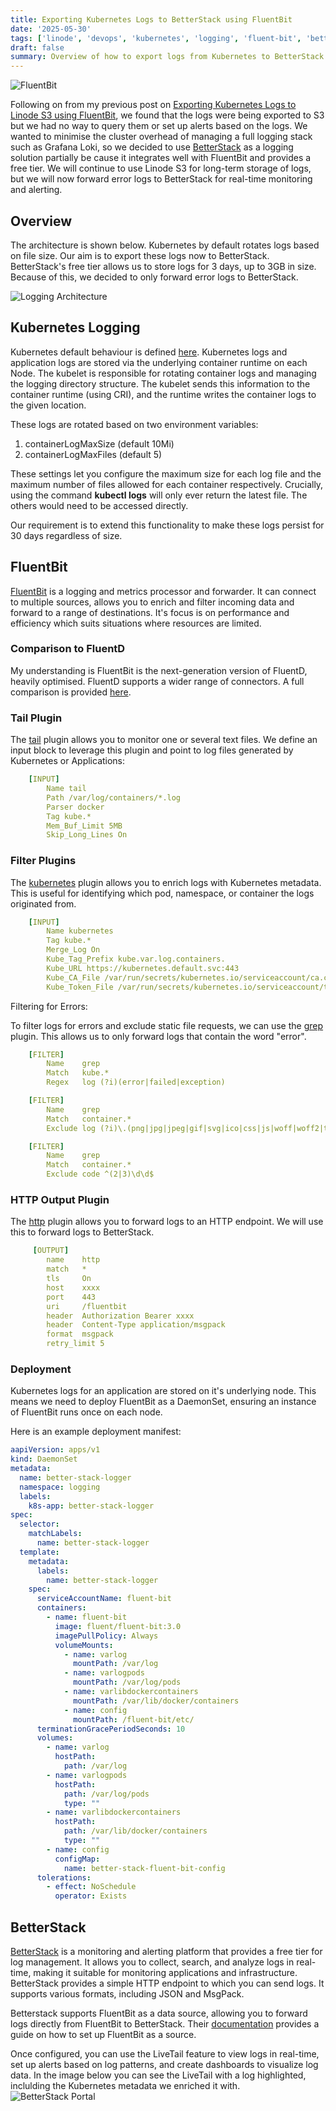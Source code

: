 ```yaml
---
title: Exporting Kubernetes Logs to BetterStack using FluentBit
date: '2025-05-30'
tags: ['linode', 'devops', 'kubernetes', 'logging', 'fluent-bit', 'betterstack']
draft: false
summary: Overview of how to export logs from Kubernetes to BetterStack using FluentBit.
---
```


![FluentBit](/static/images/logging_better.jpg)

Following on from my previous post on [Exporting Kubernetes Logs to Linode S3 using FluentBit](https://www.linode.com/blog/exporting-kubernetes-logs-to-linode-s3-using-fluentbit/),
we found that the logs were being exported to S3 but we had no way to query them or 
set up alerts based on the logs.
We wanted to minimise the cluster overhead of managing a full logging stack such as Grafana Loki,
so we decided to use [BetterStack](https://betterstack.com/) as a logging solution partially be
cause it integrates well with FluentBit and provides a free tier. We will 
continue to use Linode S3 for long-term storage of logs, but we will now forward error logs to BetterStack for real-time monitoring and alerting.


## Overview

The architecture is shown below. Kubernetes by default rotates logs based on file size. 
Our aim is to export these logs now to BetterStack. BetterStack's free tier allows us to store logs for 3 days,
up to 3GB in size. Because of this, we decided to only forward error logs to BetterStack.

![Logging Architecture](/static/images/logging_architecture_better.png)

## Kubernetes Logging

Kubernetes default behaviour is defined [here](https://kubernetes.io/docs/concepts/cluster-administration/logging/). 
Kubernetes logs and application logs are stored via the underlying container runtime on each Node.
The kubelet is responsible for rotating container logs and managing the logging directory structure.
The kubelet sends this information to the container runtime (using CRI), 
and the runtime writes the container logs to the given location.

These logs are rotated based on two environment variables: 

1. containerLogMaxSize (default 10Mi) 
2. containerLogMaxFiles (default 5)

These settings let you configure the maximum size for each log file and the maximum number of files allowed for each container respectively.
Crucially, using the command **kubectl logs** will only ever return the latest file. The others would need to be accessed directly.

Our requirement is to extend this functionality to make these logs persist for 30 days regardless of size. 

## FluentBit

[FluentBit](https://fluentbit.io/) is a logging and metrics processor and forwarder. It can connect 
to multiple sources, allows you to enrich and filter incoming data and forward to 
a range of destinations. It's focus is on performance and efficiency which 
suits situations where resources are limited. 

### Comparison to FluentD

My understanding is FluentBit is the next-generation version of FluentD, heavily optimised. FluentD 
supports a wider range of connectors. A full comparison is provided [here](https://docs.fluentbit.io/manual/about/fluentd-and-fluent-bit).

### Tail Plugin

The [tail](https://docs.fluentbit.io/manual/pipeline/inputs/tail) plugin allows you to monitor one or several text files.
We define an input block to leverage this plugin and point to log files generated by Kubernetes or Applications:

```yml:fluentbit.yaml
    [INPUT]
        Name tail
        Path /var/log/containers/*.log
        Parser docker
        Tag kube.*
        Mem_Buf_Limit 5MB
        Skip_Long_Lines On
```

### Filter Plugins
The [kubernetes](https://docs.fluentbit.io/manual/pipeline/inputs/kubernetes) plugin allows you to enrich logs with Kubernetes metadata.
This is useful for identifying which pod, namespace, or container the logs originated from.
```yml:fluentbit.yaml
    [INPUT]
        Name kubernetes
        Tag kube.*
        Merge_Log On
        Kube_Tag_Prefix kube.var.log.containers.
        Kube_URL https://kubernetes.default.svc:443
        Kube_CA_File /var/run/secrets/kubernetes.io/serviceaccount/ca.crt
        Kube_Token_File /var/run/secrets/kubernetes.io/serviceaccount/token
```
Filtering for Errors: 

To filter logs for errors and exclude static file requests, we can use the [grep](https://docs.fluentbit.io/manual/pipeline/filters/grep) plugin. This allows us to only forward logs that contain the word "error".

```yml:fluentbit.yaml
    [FILTER]
        Name    grep
        Match   kube.*
        Regex   log (?i)(error|failed|exception)

    [FILTER]
        Name    grep
        Match   container.*
        Exclude log (?i)\.(png|jpg|jpeg|gif|svg|ico|css|js|woff|woff2|ttf|eot|otf|php)\b

    [FILTER]
        Name    grep
        Match   container.*
        Exclude code ^(2|3)\d\d$

```


### HTTP Output Plugin

The [http](https://docs.fluentbit.io/manual/pipeline/outputs/http) plugin allows you to forward 
logs to an HTTP endpoint. We will use this to forward logs to BetterStack.

```yml:fluentbit.yaml
     [OUTPUT]
        name    http
        match   *
        tls     On
        host    xxxx
        port    443
        uri     /fluentbit
        header  Authorization Bearer xxxx
        header  Content-Type application/msgpack
        format  msgpack
        retry_limit 5
```

### Deployment

Kubernetes logs for an application are stored on it's underlying node. This means we need to 
deploy FluentBit as a DaemonSet, ensuring an instance of FluentBit runs once on each node.

Here is an example deployment manifest: 

```yaml:deployment.yaml
aapiVersion: apps/v1
kind: DaemonSet
metadata:
  name: better-stack-logger
  namespace: logging
  labels:
    k8s-app: better-stack-logger
spec:
  selector:
    matchLabels:
      name: better-stack-logger
  template:
    metadata:
      labels:
        name: better-stack-logger
    spec:
      serviceAccountName: fluent-bit
      containers:
        - name: fluent-bit
          image: fluent/fluent-bit:3.0
          imagePullPolicy: Always
          volumeMounts:
            - name: varlog
              mountPath: /var/log
            - name: varlogpods
              mountPath: /var/log/pods
            - name: varlibdockercontainers
              mountPath: /var/lib/docker/containers
            - name: config
              mountPath: /fluent-bit/etc/
      terminationGracePeriodSeconds: 10
      volumes:
        - name: varlog
          hostPath:
            path: /var/log
        - name: varlogpods
          hostPath:
            path: /var/log/pods
            type: ""
        - name: varlibdockercontainers
          hostPath:
            path: /var/lib/docker/containers
            type: ""
        - name: config
          configMap:
            name: better-stack-fluent-bit-config
      tolerations:
        - effect: NoSchedule
          operator: Exists

```

## BetterStack
[BetterStack](https://betterstack.com/) is a monitoring and alerting platform that provides a free tier for
log management. It allows you to collect, search, and analyze logs in real-time, making it suitable for monitoring applications and infrastructure.
BetterStack provides a simple HTTP endpoint to which you can send logs. It supports various formats, including JSON and MsgPack.

Betterstack supports FluentBit as a data source, allowing you to forward logs directly from FluentBit to BetterStack.
Their [documentation](https://betterstack.com/community/guides/logging/fluent-bit-explained/) provides a guide on how to set up FluentBit as a source.

Once configured, you can use the LiveTail feature to view logs in real-time, set up alerts based on log patterns, and create dashboards to visualize log data.
In the image below you can see the LiveTail with a log highlighted, inclulding the Kubernetes metadata we enriched it with.
![BetterStack Portal](/static/images/betterstack.png)